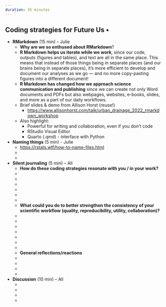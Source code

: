 ```yaml
---
duration: 35 minutes
---
```


## Coding strategies for Future Us • 

- **RMarkdown** (15 min) – Julie
  - **Why are we so enthused about RMarkdown**?
  - **R Markdown helps us iterate while we work**, since our code, outputs (figures and tables), and text are all in the same place. This means that instead of those things being in separate places (and our brains being in separate places), it’s more efficient to develop and document our analyses as we go — and no more copy-pasting figures into a different document!
  - **R Markdown has changed how we approach science communication and publishing** since we can create not only Word documents and PDFs but also webpages, websites, e-books, slides, and more as a part of our daily workflows. 
  - Brief slides & demo from Allison Horst (reuse!)
    - <https://www.allisonhorst.com/talk/urban_drainage_2022_rmarkdown_workshop>
  - Also highlight:
    - Powerful for writing and collaboration, even if you don't code
    - RStudio Visual Editor
    - Quarto (.qmd) - interface with Python

- **Naming things** (5 min) - Julie
  - <https://rstats.wtf/how-to-name-files.html>
  - 
  - 
- **Silent journaling** (5 min) – All
  - **How do these coding strategies resonate with you / in your work?**
  - ‎
  -  
  -   
  -  
  -   
  - 
  - **What could you do to better strengthen the consistency of your scientific workflow (quality, reproducibility, utility, collaboration)?**
  - ‎
  -  
  -  
  - 
  -  
  -    
  -  
  - **General reflections/reactions**
  - ‎
  - 
  - 
  - 
- **Discussion** (10 min) – All
  - ‎
  -  
  - 
  -  